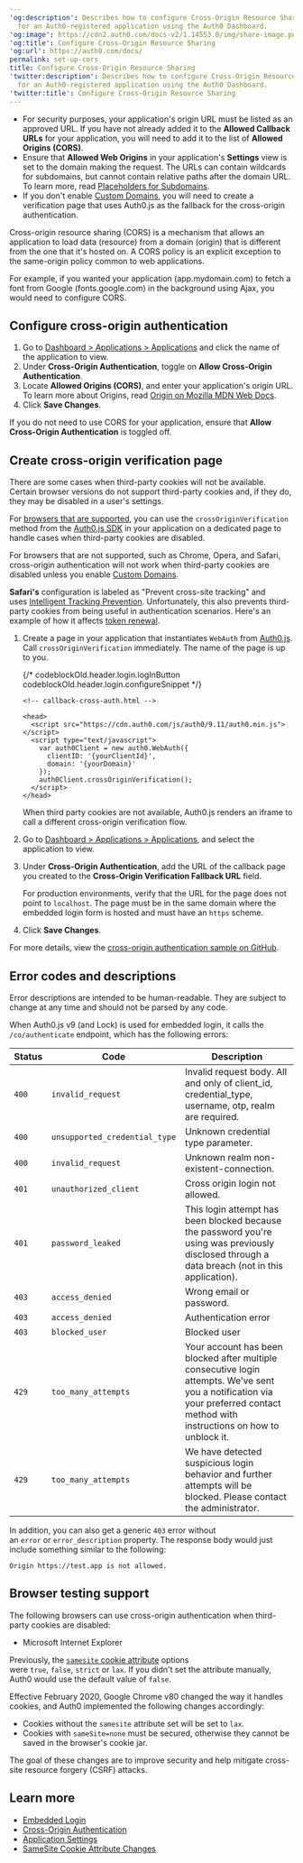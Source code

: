 ---
'og:description': Describes how to configure Cross-Origin Resource Sharing (CORS)
  for an Auth0-registered application using the Auth0 Dashboard.
'og:image': https://cdn2.auth0.com/docs-v2/1.14553.0/img/share-image.png
'og:title': Configure Cross-Origin Resource Sharing
'og:url': https://auth0.com/docs/
permalink: set-up-cors
title: Configure Cross-Origin Resource Sharing
'twitter:description': Describes how to configure Cross-Origin Resource Sharing (CORS)
  for an Auth0-registered application using the Auth0 Dashboard.
'twitter:title': Configure Cross-Origin Resource Sharing
---
<Card title="Before you start">

* For security purposes, your application's origin URL must be listed as an approved URL. If you have not already added it to the **Allowed Callback URLs** for your application, you will need to add it to the list of **Allowed Origins (CORS)**.
* Ensure that **Allowed Web Origins** in your application's **Settings** view is set to the domain making the request. The URLs can contain wildcards for subdomains, but cannot contain relative paths after the domain URL. To learn more, read [Placeholders for Subdomains](/docs/get-started/applications/wildcards-for-subdomains).
* If you don't enable [Custom Domains](/docs/customize/custom-domains), you will need to create a verification page that uses Auth0.js as the fallback for the cross-origin authentication.

</Card>

Cross-origin resource sharing (CORS) is a mechanism that allows an application to load data (resource) from a domain (origin) that is different from the one that it's hosted on. A CORS policy is an explicit exception to the same-origin policy common to web applications.

For example, if you wanted your application (app.mydomain.com) to fetch a font from Google (fonts.google.com) in the background using Ajax, you would need to configure CORS.

## Configure cross-origin authentication

1. Go to [Dashboard > Applications > Applications](https://manage.auth0.com/#/applications) and click the name of the application to view.
2. Under **Cross-Origin Authentication**, toggle on **Allow Cross-Origin Authentication**.
3. Locate **Allowed Origins (CORS)**, and enter your application's origin URL. To learn more about Origins, read [Origin on Mozilla MDN Web Docs](https://developer.mozilla.org/en-US/docs/Web/HTTP/Headers/Origin).
4. Click **Save Changes**.

<Callout icon="file-lines" color="#0EA5E9" iconType="regular">

If you do not need to use CORS for your application, ensure that **Allow Cross-Origin Authentication** is toggled off.

</Callout>

## Create cross-origin verification page

There are some cases when third-party cookies will not be available. Certain browser versions do not support third-party cookies and, if they do, they may be disabled in a user's settings.

For [browsers that are supported](#browser-testing-support), you can use the `crossOriginVerification` method from the [Auth0.js SDK](/docs/libraries/auth0js) in your application on a dedicated page to handle cases when third-party cookies are disabled.

For browsers that are not supported, such as Chrome, Opera, and Safari, cross-origin authentication will not work when third-party cookies are disabled unless you enable [Custom Domains](/docs/customize/custom-domains).

<Callout icon="file-lines" color="#0EA5E9" iconType="regular">

**Safari's** configuration is labeled as "Prevent cross-site tracking" and uses [Intelligent Tracking Prevention](https://webkit.org/blog/7675/intelligent-tracking-prevention/). Unfortunately, this also prevents third-party cookies from being useful in authentication scenarios. Here's an example of how it affects [token renewal](/docs/troubleshoot/authentication-issues/renew-tokens-when-using-safari).

</Callout>

1. Create a page in your application that instantiates `WebAuth` from [Auth0.js](/docs/libraries/auth0js). Call `crossOriginVerification` immediately. The name of the page is up to you.

   {/* codeblockOld.header.login.logInButton codeblockOld.header.login.configureSnippet */}


   ```text lines
   <!-- callback-cross-auth.html -->

   <head>
     <script src="https://cdn.auth0.com/js/auth0/9.11/auth0.min.js"></script>
     <script type="text/javascript">
       var auth0Client = new auth0.WebAuth({
         clientID: '{yourClientId}',
         domain: '{yourDomain}'
       });
       auth0Client.crossOriginVerification();
     </script>
   </head>
   ```


   

   

   When third party cookies are not available, Auth0.js renders an iframe to call a different cross-origin verification flow.
2. Go to [Dashboard > Applications > Applications](https://manage.auth0.com/#/applications), and select the application to view.
3. Under **Cross-Origin Authentication**, add the URL of the callback page you created to the **Cross-Origin Verification Fallback URL** field.

   <Warning>

   For production environments, verify that the URL for the page does not point to `localhost`. The page must be in the same domain where the embedded login form is hosted and must have an `https` scheme.

   </Warning>
4. Click **Save Changes**.

For more details, view the [cross-origin authentication sample on GitHub](https://github.com/auth0/lock/blob/master/support/callback-cross-auth.html).

## Error codes and descriptions

<Warning>

Error descriptions are intended to be human-readable. They are subject to change at any time and should not be parsed by any code.

</Warning>

When Auth0.js v9 (and Lock) is used for embedded login, it calls the `/co/authenticate` endpoint, which has the following errors:

<table class="table"><thead>
<tr>
<th><strong>Status</strong></th>
<th><strong>Code</strong></th>
<th><strong>Description</strong></th>
</tr>
</thead>
<tbody>
<tr>
<td><code>400</code></td>
<td><code>invalid_request</code></td>
<td>Invalid request body. All and only of client_id, credential_type, username, otp, realm are required.</td>
</tr>
<tr>
<td><code>400</code></td>
<td><code>unsupported_credential_type</code></td>
<td>Unknown credential type parameter.</td>
</tr>
<tr>
<td><code>400</code></td>
<td><code>invalid_request</code></td>
<td>Unknown realm non-existent-connection.</td>
</tr>
<tr>
<td><code>401</code></td>
<td><code>unauthorized_client</code></td>
<td>Cross origin login not allowed.</td>
</tr>
<tr>
<td><code>401</code></td>
<td><code>password_leaked</code></td>
<td>This login attempt has been blocked because the password you're using was previously disclosed through a data breach (not in this application).</td>
</tr>
<tr>
<td><code>403</code></td>
<td><code>access_denied</code></td>
<td>Wrong email or password.</td>
</tr>
<tr>
<td><code>403</code></td>
<td><code>access_denied</code></td>
<td>Authentication error</td>
</tr>
<tr>
<td><code>403</code></td>
<td><code>blocked_user</code></td>
<td>Blocked user</td>
</tr>
<tr>
<td><code>429</code></td>
<td><code>too_many_attempts</code></td>
<td>Your account has been blocked after multiple consecutive login attempts. We've sent you a notification via your preferred contact method with instructions on how to unblock it.</td>
</tr>
<tr>
<td><code>429</code></td>
<td><code>too_many_attempts</code></td>
<td>We have detected suspicious login behavior and further attempts will be blocked. Please contact the administrator.</td>
</tr>
</tbody>
</table>

In addition, you can also get a generic `403` error without an `error` or `error_description` property. The response body would just include something similar to the following:

`Origin https://test.app is not allowed.`

## Browser testing support

The following browsers can use cross-origin authentication when third-party cookies are disabled:

* Microsoft Internet Explorer

<Card title="Samesite cookie attributes">

Previously, the [`samesite` cookie attribute](/docs/manage-users/cookies/samesite-cookie-attribute-changes) options were `true`, `false`, `strict` or `lax`. If you didn't set the attribute manually, Auth0 would use the default value of `false`.

Effective February 2020, Google Chrome v80 changed the way it handles cookies, and Auth0 implemented the following changes accordingly:

* Cookies without the `samesite` attribute set will be set to `lax`.
* Cookies with `sameSite=none` must be secured, otherwise they cannot be saved in the browser's cookie jar.

The goal of these changes are to improve security and help mitigate cross-site resource forgery (CSRF) attacks.

</Card>

## Learn more

* [Embedded Login](/docs/authenticate/login/embedded-login)
* [Cross-Origin Authentication](/docs/authenticate/login/cross-origin-authentication)
* [Application Settings](/docs/get-started/applications/application-settings)
* [SameSite Cookie Attribute Changes](/docs/manage-users/cookies/samesite-cookie-attribute-changes)